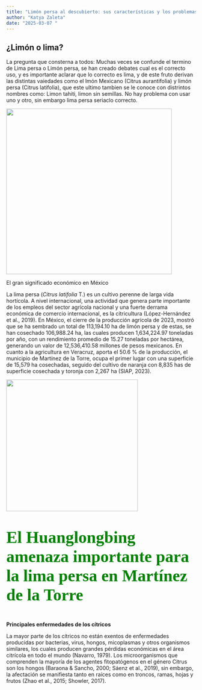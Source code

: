 ```yaml
---
title: "Limón persa al descubierto: sus características y los problemas que enfrenta"
author: "Katya Zaleta"
date: "2025-03-07 "
---
```


## ¿Limón o lima?

La pregunta que consterna a todos: Muchas veces se confunde el termino de Lima persa o Limón persa, se han creado debates cual es el correcto uso, y es importante aclarar que lo correcto es lima, y de este fruto derivan las distintas vaiedades como el lmón Mexicano (Citrus aurantifolia) y limón persa (Citrus latifolia), que este ultimo tambien se le conoce con distrintos nombres como: Limon tahiti, limon sin semillas. No hay problema con usar uno y otro, sin embargo lima persa seriaclo correcto.

![](Lima%20persa.jpg){width="440"}

El gran significado económico en México

La lima persa (*Citrus latifolia* T.) es un cultivo perenne de larga vida hortícola. A nivel internacional, una actividad que genera parte importante de los empleos del sector agrícola nacional y una fuerte derrama económica de comercio internacional, es la citricultura (López-Hernández et al., 2019). En México, el cierre de la producción agrícola de 2023, mostró que se ha sembrado un total de 113,194.10 ha de limón persa y de estas, se han cosechado 106,988.24 ha, las cuales producen 1,634,224.97 toneladas por año, con un rendimiento promedio de 15.27 toneladas por hectárea, generando un valor de 12,536,410.58 millones de pesos mexicanos. En cuanto a la agricultura en Veracruz, aporta el 50.6 % de la producción, el municipio de Martínez de la Torre, ocupa el primer lugar con una superficie de 15,579 ha cosechadas, seguido del cultivo de naranja con 8,835 has de superficie cosechada y toronja con 2,267 ha (SIAP, 2023).

![](/posts/welcome/Partes%20del%20arbol.jpg){width="350"}

::: {style="font-size:50%;color:green; font-family: herlevtica;font-size:44px;"}
**El Huanglongbing amenaza importante para la lima persa en Martínez de la Torre**
:::

**Principales enfermedades de los cítricos**

La mayor parte de los cítricos no están exentos de enfermedades producidas por bacterias, virus, hongos, micoplasmas y otros organismos similares, los cuales producen grandes pérdidas económicas en el área citrícola en todo el mundo (Navarro, 1979). Los microorganismos que comprenden la mayoría de los agentes fitopatógenos en el género Citrus son los hongos (Baraona & Sancho, 2000; Sáenz et al., 2019), sin embargo, la afectación se manifiesta tanto en raíces como en troncos, ramas, hojas y frutos (Zhao et al., 2015; Showler, 2017).
